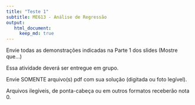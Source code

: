 ```yaml
---
title: "Teste 1"
subtitle: ME613 - Análise de Regressão
output: 
   html_document:
     keep_md: true
---
```



Envie todas as demonstrações indicadas na Parte 1 dos slides (Mostre que...)

Essa atividade deverá ser entregue em grupo.

Envie SOMENTE arquivo(s) pdf com sua solução (digitada ou foto legível). 

Arquivos ilegíveis, de ponta-cabeça ou em outros formatos receberão nota 0.


